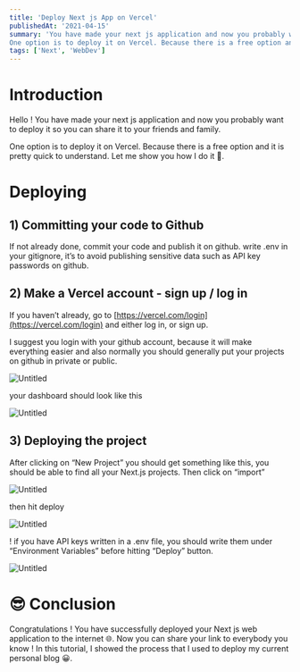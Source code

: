 ```yaml
---
title: 'Deploy Next js App on Vercel'
publishedAt: '2021-04-15'
summary: 'You have made your next js application and now you probably want to deploy it so you can share it to your friends and family 🙂. 
One option is to deploy it on Vercel. Because there is a free option and it is pretty quick to understand. Let me show you how I do it 🚀.'
tags: ['Next', 'WebDev']
---
```


# Introduction

Hello ! You have made your next js application and now you probably want to deploy it so you can share it to your friends and family. 

One option is to deploy it on Vercel. Because there is a free option and it is pretty quick to understand. Let me show you how I do it 🚀.

# Deploying

## 1) Committing your code to Github

If not already done, commit your code and publish it on github. write .env in your gitignore, it’s to avoid publishing sensitive data such as API key passwords on github.

## 2) Make a Vercel account - sign up / log in

If you haven’t already, go to [https://vercel.com/login](https://vercel.com/login) and either log in, or sign up.

I suggest you login with your github account, because it will make everything easier and also normally you should generally put your projects on github in private or public.

![Untitled](../../static/images/deploy-next-js-app-on-vercel/Untitled.png)

your dashboard should look like this

![Untitled](/static/images/deploy-next-js-app-on-vercel/Untitled1.png)

## 3) Deploying the project

After clicking on “New Project” you should get something like this, you should be able to find all your Next.js projects. Then click on “import”

![Untitled](/static/images/deploy-next-js-app-on-vercel/Untitled2.png)

then hit deploy

![Untitled](/static/images/deploy-next-js-app-on-vercel/Untitled3.png)

! if you have API keys written in a .env file, you should write them under “Environment Variables” before hitting “Deploy” button.

![Untitled](/static/images/deploy-next-js-app-on-vercel/Untitled4.png)

# 😎 Conclusion

Congratulations ! You have successfully deployed your Next js web application to the internet 🌐. Now you can share your link to everybody you know ! In this tutorial, I showed the process that I used to deploy my current personal blog 😀.